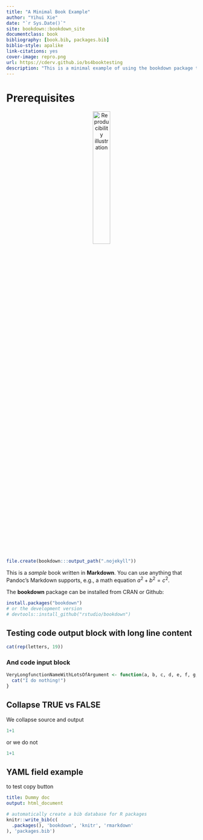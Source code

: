 ```yaml
--- 
title: "A Minimal Book Example"
author: "Yihui Xie"
date: "`r Sys.Date()`"
site: bookdown::bookdown_site
documentclass: book
bibliography: [book.bib, packages.bib]
biblio-style: apalike
link-citations: yes
cover-image: repro.png
url: https://cderv.github.io/bs4booktesting
description: "This is a minimal example of using the bookdown package to write a book. The output format for this example is bs4_book()."
---
```


# Prerequisites

<p style="text-align: center;"><img src="repro.png" width="30%" alt="Reproducibility illustration" /></p>

```r
file.create(bookdown:::output_path(".nojekyll"))
```


This is a _sample_ book written in **Markdown**. You can use anything that Pandoc's Markdown supports, e.g., a math equation $a^2 + b^2 = c^2$.

The **bookdown** package can be installed from CRAN or Github:

```r
install.packages("bookdown")
# or the development version
# devtools::install_github("rstudio/bookdown")
```

## Testing code output block with long line content

```r
cat(rep(letters, 19))
```

### And code input block

```r
VeryLongfunctionNameWithLotsOfArgument <- function(a, b, c, d, e, f, g, h, i, j, k, l) {
  cat("I do nothing!")
}
```

## Collapse TRUE vs FALSE

We collapse source and output

```r
1+1
```

or we do not

```r
1+1
```

## YAML field example

to test copy button

```yaml
title: Dummy doc
output: html_document
```

```r
# automatically create a bib database for R packages
knitr::write_bib(c(
  .packages(), 'bookdown', 'knitr', 'rmarkdown'
), 'packages.bib')
```